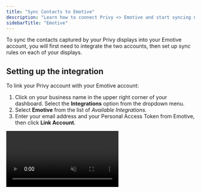 ```yaml
---
title: "Sync Contacts to Emotive"
description: "Learn how to connect Privy <> Emotive and start syncing new SMS contacts."
sidebarTitle: "Emotive"
---
```


To sync the contacts captured by your Privy displays into your Emotive account, you will first need to integrate the two accounts, then set up sync rules on each of your displays.

## Setting up the integration

To link your Privy account with your Emotive account:

1. Click on your business name in the upper right corner of your dashboard. Select the **Integrations** option from the dropdown menu.
2. Select **Emotive** from the list of _Available Integrations._
3. Enter your email address and your Personal Access Token from Emotive, then click **Link Account**.

<video autoPlay muted loop playsInline className="add-emotive-integration" src="/images/integrations/emotive-link-account.mp4" />

All set\! Emotive should now appear as a linked account in the _Authorized Accounts_ section.

## Add a sync rule to your displays

To add a sync rule to a display so that the collected contacts sync to Emotive:

1. Navigate to **Convert** \> **All Displays**.
2. Select the display you’d like to sync and navigate to the **Settings** step of the display builder. 
3. Click to expand **Advanced Settings** at the bottom left of the page. Scroll to the **Sync Integrations** section.
4. Select **Emotive** from the dropdown menu, configure the presented options, and **Save**.

<video autoPlay muted loop playsInline className="add-image-to-email" src="/images/integrations/emotive-add-sync-rule.mp4" />

This display’s signups will now sync to Emotive\!

<Warning>
  **Note:** Sync rules must be set up for each individual display.
</Warning>

## Removing the integration

If you need to disconnect your Privy and Emotive accounts, follow these steps:

1. Click on your business name in the upper right corner of your Privy Dashboard. Select **Integrations** from the menu that appears.
2. Locate your Emotive integration under the _Authorized Accounts_ section and select the **Delete** icon.

<img
  height="200"
  src="/images/integrations/emotive-remove-integration.png"
/>